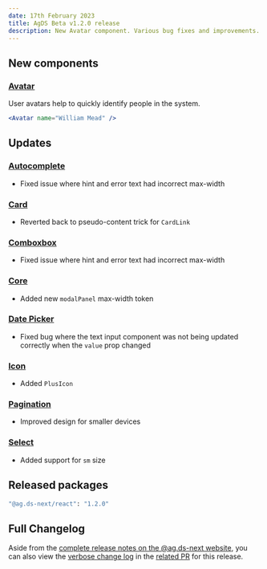 ```yaml
---
date: 17th February 2023
title: AgDS Beta v1.2.0 release
description: New Avatar component. Various bug fixes and improvements.
---
```


## New components

### [Avatar](/components/avatar)

User avatars help to quickly identify people in the system.

```jsx live
<Avatar name="William Mead" />
```

## Updates

### [Autocomplete](/components/autocomplete)

- Fixed issue where hint and error text had incorrect max-width

### [Card](/components/card)

- Reverted back to pseudo-content trick for `CardLink`

### [Comboxbox](/components/combobox)

- Fixed issue where hint and error text had incorrect max-width

### [Core](/components/core)

- Added new `modalPanel` max-width token

### [Date Picker](/components/date-picker)

- Fixed bug where the text input component was not being updated correctly when the `value` prop changed

### [Icon](/components/icon)

- Added `PlusIcon`

### [Pagination](/components/pagination)

- Improved design for smaller devices

### [Select](/components/selected)

- Added support for `sm` size

## Released packages

```sh
"@ag.ds-next/react": "1.2.0"
```

## Full Changelog

Aside from the [complete release notes on the @ag.ds-next website](https://design-system.agriculture.gov.au/updates/2023-02-17), you can also view the [verbose change log](https://github.com/agriculture-gov-au/agds-next/pull/947) in the [related PR](https://github.com/agriculture-gov-au/agds-next/pull/947) for this release.
